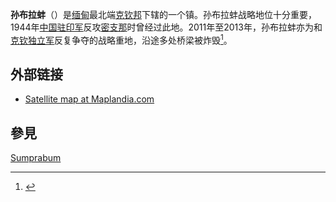 {{Infobox settlement
|native_name = {{lang|my|ဆွမ်ပရာဘွမ်မြို့}}
|official_name = 孙布拉蚌
|settlement_type = {{flag|Myanmar}}城市
|pushpin_label_position = bottom
|pushpin_map = Burma
|pushpin_map_caption = 孙布拉蚌在缅甸的位置
|image_skyline =
|image_map =
|map_caption =
|subdivision_type = 国家
|subdivision_name = {{Flag|Burma}}
|subdivision_type1 = 邦
|subdivision_name1 = [[克钦邦|克钦邦]]
|subdivision_type2 = 县
|subdivision_name2 = [[葡萄县|葡萄县]]
|subdivision_type3 = 镇区
|subdivision_name3 = [[孙布拉蚌镇|孙布拉蚌镇]]
|unit_pref = Imperial
|area_total_km2 =
|population =
|population_as_of = 2005
|population_blank1_title = Ethnicities
|population_blank2 = [[佛教|佛教]]
|population_blank2_title = 宗教
|population_density_km2 = auto
|coordinates_display = inline,title
|coordinates_region = MM
|latNS = N
|latd = 26
|latm = 33
|lats = 0
|leader_title = Mayor
|longEW = E
|longd = 97
|longm = 34
|longs = 0
|elevation_ft =
|elevation_m =
|timezone = [[缅甸标准时间|MST]]
|utc_offset = +6:30
|website =
}}
'''孙布拉蚌'''（{{lang-my|ဆွမ်ပရာဘွမ်မြို့}}）是[[缅甸|缅甸]]最北端[[克钦邦|克钦邦]]下辖的一个镇。孙布拉蚌战略地位十分重要，1944年[[中国驻印军|中国驻印军]]反攻[[密支那|密支那]]时曾经过此地。2011年至2013年，孙布拉蚌亦为{{le|缅甸陆军|Myanmar Army}}和[[克钦独立军|克钦独立军]]反复争夺的战略重地，沿途多处桥梁被炸毁<ref>{{Cite web|url = http://blog.sina.com.cn/s/blog_3c6c43870101ibit.html|title = 克钦邦西北部行记1——“孙不拉蚌！孙布拉蚌！”|author = |date = 2014-05-06|publisher = |language = 中文|accessdate = 2015-05-08|quote = |archive-date = 2015-05-18|archive-url = https://web.archive.org/web/20150518081148/http://blog.sina.com.cn/s/blog_3c6c43870101ibit.html|dead-url = no}}</ref>。

==外部链接==
*[http://www.maplandia.com/burma/kachin/sumpranbum/sumprabum/ Satellite map at Maplandia.com]{{Wayback|url=http://www.maplandia.com/burma/kachin/sumpranbum/sumprabum/ |date=20150518072916 }}

==參見==
{{reflist}}

{{克钦邦行政区划|state=collapsed}}

[[Category:克欽邦聚居地|Sumprabum]]

{{Burma-geo-stub}}